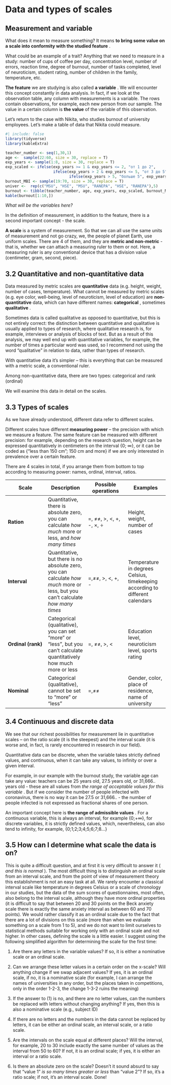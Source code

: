 # Data and types of scales

## Measurement and variable

What does it mean to measure something? It means **to bring some value on a scale into conformity with the studied feature** .

What could be an example of a trait? Anything that we need to measure in a study: number of cups of coffee per day, concentration level, number of errors, reaction time, degree of burnout, number of tasks completed, level of neuroticism, student rating, number of children in the family, temperature, etc.

**The feature** we are studying is also called **a variable** . We will encounter this concept constantly in data analysis. In fact, if we look at the observation table, any column with measurements is a variable. The rows contain observations, for example, each new person from our sample. The value in a certain column is **the value** of the variable of this observation.

Let's return to the case with Nikita, who studies burnout of university employees. Let's make a table of data that Nikita could measure.

```r
#| include: false
library(tidyverse)
library(kableExtra)
```

```r
teacher_number <- seq(1,30,1)
age <-  sample(22:60, size = 30, replace = T)
exp_years <- sample(1:8, size = 30, replace = T)
exp_scaled <- ifelse(exp_years >= 1 & exp_years <= 2, "от 1 до 2",
                     ifelse(exp_years > 2 & exp_years <= 5, "от 3 до 5",
                            ifelse(exp_years > 5, "больше 5", exp_years)))
burnout_MBI <- sample(19:70, size = 30, replace = T)
univer <-  rep(c("MSU", "HSE", "MSU", "RANEPA", "HSE", "RANEPA"),5)
burnout <- tibble(teacher_number, age, exp_years, exp_scaled, burnout_MBI, univer)
kable(burnout[1:10,])
```

*What will be the variables here?*

In the definition of measurement, in addition to the feature, there is a second important concept - the scale.

**A scale** is a system of measurement. So that we can all use the same units of measurement and not go crazy, we, the people of planet Earth, use uniform scales. There are 4 of them, and they are **metric and non-metric** - that is, whether we can attach a measuring ruler to them or not. Here, a measuring ruler is any conventional device that has a division value (centimeter, gram, second, piece).

## 3.2 Quantitative and non-quantitative data

Data measured by metric scales are **quantitative** data (e.g. height, weight, number of cases, temperature). What cannot be measured by metric scales (e.g. eye color, well-being, level of neuroticism, level of education) are **non-quantitative** data, which can have different names: **categorical** , sometimes **qualitative** .

Sometimes data is called qualitative as opposed to quantitative, but this is not entirely correct: the distinction between quantitative and qualitative is usually applied to types of research, where qualitative research is, for example, interviews or analysis of blocks of text. But as a result of this analysis, we may well end up with quantitative variables, for example, the number of times a particular word was used, so I recommend not using the word “qualitative” in relation to data, rather than types of research.

With quantitative data it’s simpler – this is everything that can be measured with a metric scale, a conventional ruler.

Among non-quantitative data, there are two types: categorical and rank (ordinal)

We will examine this data in detail on the scales.

## 3.3 Types of scales

As we have already understood, different data refer to different scales.

Different scales have different **measuring power** – the precision with which we measure a feature. The same feature can be measured with different precision: for example, depending on the research question, height can be expressed quantitatively in centimeters on the interval {0; ∞}, or it can be coded as {“less than 150 cm”; 150 cm and more} if we are only interested in prevalence over a certain feature.

There are 4 scales in total, if you arrange them from bottom to top according to measuring power: names, ordinal, interval, ratios.

| **Scale** | **Description** | **Possible operations** | **Examples** |
|------------------|------------------|------------------|------------------|
| **Ration** | Quantitative, there is absolute zero, you can calculate *how much* more or less, and *how many times* | =, ≠≠, \>, \<, +, -, ×, ÷ | Height, weight, number of cases |
| **Interval** | Quantitative, but there is no absolute zero, you can calculate *how much* more or less, but you can't calculate *how many times* | =,≠≠, \>, \<, +, - | Temperature in degrees Celsius, timekeeping according to different calendars |
| **Ordinal (rank)** | Categorical (qualitative), you can set “more” or “less”, but you can’t calculate quantitatively how much more or less | =, ≠≠, \>, \< | Education level, neuroticism level, sports rating |
|  **Nominal** | Categorical (qualitative), cannot be set to “more” or “less” | =,≠≠ | Gender, color, place of residence, name of university |

## 3.4 Continuous and discrete data

We see that our richest possibilities for measurement lie in quantitative scales – on the ratio scale (it is the steepest) and the interval scale (it is worse and, in fact, is rarely encountered in research in our field).

Quantitative data can be discrete, when the variable takes strictly defined values, and continuous, when it can take any values, to infinity or over a given interval.

For example, in our example with the burnout study, the variable age can take any value: teachers can be 25 years old, 27.5 years old, or 31,666.. years old - these are all values ​​from *the range of acceptable values ​​for this variable* . But if we consider the number of people infected with coronavirus, there is no way it can be 27.5 or 31,666.. - the number of people infected is not expressed as fractional shares of one person.

An important concept here is **the range of admissible values** . For a continuous variable, this is always an interval, for example {0;+∞}, for discrete variables, it is strictly defined values, which, nevertheless, can also tend to infinity, for example, {0;1;2;3;4;5;6;7;8…}

## 3.5 How can I determine what scale the data is on?

This is quite a difficult question, and at first it is very difficult to answer it ( *and this is normal* ). The most difficult thing is to distinguish an ordinal scale from an interval scale, and from the point of view of measurement theory this establishment is not an easy task at all. We rarely encounter a classical interval scale like temperature in degrees Celsius or a scale of chronology in our studies, but the data of the sum scores of questionnaires, most often, also belong to the interval scale, although they have more ordinal properties (it is difficult to say that between 20 and 30 points on the Beck anxiety scale there is exactly the same anxiety interval as between 60 and 70 points). We would rather classify it as an ordinal scale due to the fact that there are a lot of divisions on this scale (more than when we evaluate something on a scale from 1 to 5), and we do not want to limit ourselves to statistical methods suitable for working only with an ordinal scale and not higher. In other cases, defining the scale is a little easier. I suggest using the following simplified algorithm for determining the scale for the first time:

1.  Are there any letters in the variable values? If so, it is either a nominative scale or an ordinal scale.

2.  Can we arrange these letter values ​​in a certain order on the x-scale? Will anything change if we swap adjacent values? If yes, it is an ordinal scale, if no, it is a nominative scale (for example, I can arrange the names of universities in any order, but the places taken in competitions, only in the order 1-2-3, the change 1-3-2 ruins the meaning)

3.  If the answer to (1) is no, and there are no letter values, can the numbers be replaced with letters without changing anything? If yes, then this is also a nominative scale (e.g., subject ID)

4.  If there are no letters and the numbers in the data cannot be replaced by letters, it can be either an ordinal scale, an interval scale, or a ratio scale.

5.  Are the intervals on the scale equal at different places? Will the interval, for example, 20 to 30 include exactly the same number of values ​​as the interval from 50 to 60? If not, it is an ordinal scale; if yes, it is either an interval or a ratio scale.

6.  Is there an absolute zero on the scale? Doesn't it sound absurd to say that "value 1" *is so many times greater or less* than "value 2"? If so, it's a ratio scale; if not, it's an interval scale. Done!
